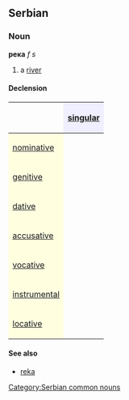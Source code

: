 ==Serbian==
===Noun===
'''река''' ''f s''
#a [[river]]
====Declension====
{| border="1" cellpadding="4" cellspacing="0"
!
! style="background-color: #EFEFFF" align="center"|[[singular]]
|-
! style="background-color: #FFFFE0" align="left"|[[nominative case|nominative]]
| align="center"|{{Unicode|река}}
|-
! style="background-color: #FFFFE0" align="left"|[[genitive case|genitive]]
| align="center"|{{Unicode|реке}}
|-
! style="background-color: #FFFFE0" align="left"|[[dative case|dative]]
| align="center"|{{Unicode|реци}}
|-
! style="background-color: #FFFFE0" align="left"|[[accusative case|accusative]]
| align="center"|{{Unicode|реку}}
|-
! style="background-color: #FFFFE0" align="left"|[[vocative case|vocative]]
| align="center"|{{Unicode|реко}}
|-
! style="background-color: #FFFFE0" align="left"|[[instrumental case|instrumental]]
| align="center"|{{Unicode|реком}}
|-
! style="background-color: #FFFFE0" align="left"|[[locative case|locative]]
| align="center"|{{Unicode|реци}}
|}
====See also====
*[[reka]]
[[Category:Serbian common nouns]]